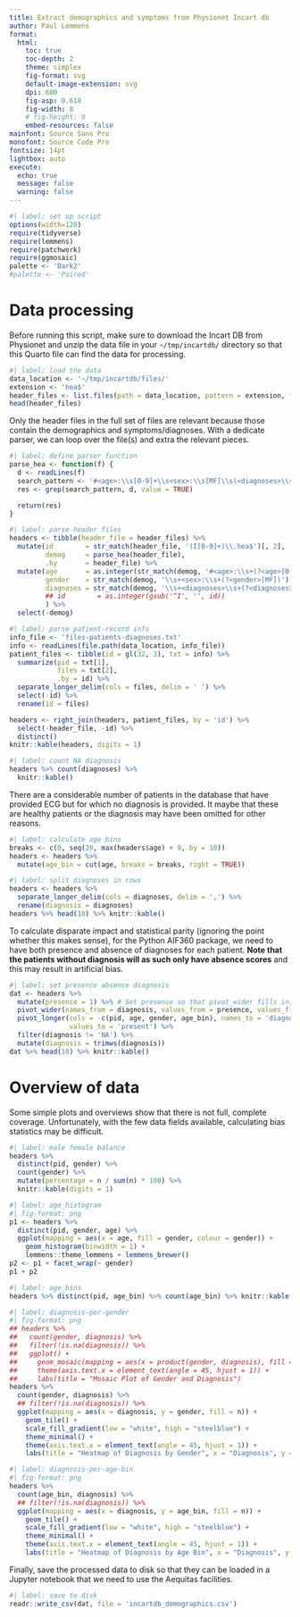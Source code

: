 ```yaml
---
title: Extract demographics and symptoms from Physionet Incart db
author: Paul Lemmens
format:
  html:
    toc: true
    toc-depth: 2
    theme: simplex
    fig-format: svg
    default-image-extension: svg
    dpi: 600
    fig-asp: 0.618
    fig-width: 8
    # fig-height: 9
    embed-resources: false
mainfont: Source Sans Pro
monofont: Source Code Pro
fontsize: 14pt
lightbox: auto
execute:
  echo: true
  message: false
  warning: false
---
```


```r
#| label: set up script
options(width=120)
require(tidyverse)
require(lemmens)
require(patchwork)
require(ggmosaic)
palette <- 'Dark2'
#palette <- 'Paired'
```

# Data processing 

Before running this script, make sure to download the Incart DB from Physionet and unzip the data file in your `~/tmp/incartdb/` directory so that this Quarto file can find the data for processing.

```r
#| label: load the data
data_location <- '~/tmp/incartdb/files/'
extension <- 'hea$'
header_files <- list.files(path = data_location, pattern = extension, full.names = TRUE)
head(header_files)
```

Only the header files in the full set of files are relevant because those contain the demographics and symptoms/diagnoses. With a dedicate parser, we can loop over the file(s) and extra the relevant pieces.

```r
#| label: define parser function
parse_hea <- function(f) {
  d <- readLines(f)
  search_pattern <- '#<age>:\\s[0-9]+\\s<sex>:\\s[MF]\\s(<diagnoses>\\s.+)?$'
  res <- grep(search_pattern, d, value = TRUE)

  return(res)
}
```

```r
#| label: parse header files
headers <- tibble(header_file = header_files) %>%
  mutate(id        = str_match(header_file, '(I[0-9]+)\\.hea$')[, 2],
         demog     = parse_hea(header_file),
         .by       = header_file) %>%
  mutate(age       = as.integer(str_match(demog, '#<age>:\\s+(?<age>[0-9][0-9])\\s+')[, 2]),
         gender    = str_match(demog, '\\s+<sex>:\\s+(?<gender>[MF])')[, 2],
         diagnoses = str_match(demog, '\\s+<diagnoses>\\s+(?<diagnoses>.+)$')[, 2],
         ## id        = as.integer(gsub('^I', '', id))
         ) %>%
  select(-demog)
```

```r
#| label: parse patient-record info
info_file <- 'files-patients-diagnoses.txt'
info <- readLines(file.path(data_location, info_file))
patient_files <- tibble(id = gl(32, 3), txt = info) %>%
  summarize(pid = txt[1],
            files = txt[2],
            .by = id) %>%
  separate_longer_delim(cols = files, delim = ' ') %>%
  select(-id) %>%
  rename(id = files)

headers <- right_join(headers, patient_files, by = 'id') %>%
  select(-header_file, -id) %>%
  distinct()
knitr::kable(headers, digits = 1)
```

```r
#| label: count NA diagnosis 
headers %>% count(diagnoses) %>%
  knitr::kable()
```

There are a considerable number of patients in the database that have provided ECG but for which no diagnosis is provided. It maybe that these are healthy patients or the diagnosis may have been omitted for other reasons.


```r
#| label: calculate age bins
breaks <- c(0, seq(20, max(headers$age) + 9, by = 10))
headers <- headers %>%
  mutate(age_bin = cut(age, breaks = breaks, right = TRUE))
```

```r
#| label: split diagnoses in rows
headers <- headers %>%
  separate_longer_delim(cols = diagnoses, delim = ',') %>%
  rename(diagnosis = diagnoses)
headers %>% head(10) %>% knitr::kable()
```

To calculate disparate impact and statistical parity (ignoring the point whether this makes sense), for the Python AIF360 package, we need to have both presence and absence of diagnoses for each patient. **Note that the patients without diagnosis will as such only have absence scores** and this may result in artificial bias.

```r
#| label: set presence absence diagnosis
dat <- headers %>%
  mutate(presence = 1) %>% # Set presence so that pivot_wider fills in, filling in empty cells with
  pivot_wider(names_from = diagnosis, values_from = presence, values_fill = 0) %>% # absence as 0.
  pivot_longer(cols = -c(pid, age, gender, age_bin), names_to = 'diagnosis',
               values_to = 'present') %>%
  filter(diagnosis != 'NA') %>%
  mutate(diagnosis = trimws(diagnosis))
dat %>% head(10) %>% knitr::kable()
```


# Overview of data

Some simple plots and overviews show that there is not full, complete coverage. Unfortunately, with the few data fields available, calculating bias statistics may be difficult.

```r
#| label: male female balance
headers %>%
  distinct(pid, gender) %>%
  count(gender) %>%
  mutate(percentage = n / sum(n) * 100) %>%
  knitr::kable(digits = 1)
```


```r
#| label: age_histogram
#| fig-format: png
p1 <- headers %>%
  distinct(pid, gender, age) %>%
  ggplot(mapping = aes(x = age, fill = gender, colour = gender)) +
    geom_histogram(binwidth = 1) +
    lemmens::theme_lemmens + lemmens_brewer()
p2 <- p1 + facet_wrap(~ gender)
p1 + p2
```

```r
#| label: age_bins
headers %>% distinct(pid, age_bin) %>% count(age_bin) %>% knitr::kable()
```

```r
#| label: diagnosis-per-gender
#| fig-format: png
## headers %>%
##   count(gender, diagnosis) %>%
##   filter(!is.na(diagnosis)) %>%
##   ggplot() +
##     geom_mosaic(mapping = aes(x = product(gender, diagnosis), fill = gender)) +
##     theme(axis.text.x = element_text(angle = 45, hjust = 1)) +
##     labs(title = "Mosaic Plot of Gender and Diagnosis")
headers %>%
  count(gender, diagnosis) %>%
  ## filter(!is.na(diagnosis)) %>%
  ggplot(mapping = aes(x = diagnosis, y = gender, fill = n)) +
    geom_tile() +
    scale_fill_gradient(low = "white", high = "steelblue") +
    theme_minimal() +
    theme(axis.text.x = element_text(angle = 45, hjust = 1)) +
    labs(title = "Heatmap of Diagnosis by Gender", x = "Diagnosis", y = "Gender")
```

```r
#| label: diagnosis-per-age-bin
#| fig-format: png
headers %>%
  count(age_bin, diagnosis) %>%
  ## filter(!is.na(diagnosis)) %>%
  ggplot(mapping = aes(x = diagnosis, y = age_bin, fill = n)) +
    geom_tile() +
    scale_fill_gradient(low = "white", high = "steelblue") +
    theme_minimal() +
    theme(axis.text.x = element_text(angle = 45, hjust = 1)) +
    labs(title = "Heatmap of Diagnosis by Age Bin", x = "Diagnosis", y = "Age bin")
```


Finally, save the processed data to disk so that they can be loaded in a Jupyter notebook that we need to use the Aequitas facilities.

```r
#| label: save to disk
readr::write_csv(dat, file = 'incartdb_demographics.csv')
```
